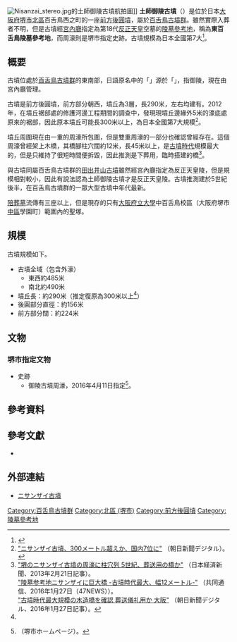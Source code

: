{{日本古墳
|名稱     = 土師御陵古墳
|圖片     = [[File:Haze_Nisanzai_Kofun_zenkei.JPG|250px]]<br>左前方是前方部分，右邊盡頭是後圓部分
|所屬     = [[百舌鳥古墳群|百舌鳥古墳群]]
|所在地   = 日本[[大阪府|大阪府]][[堺市|堺市]][[北區_(堺市)|北區]]百舌鳥西之町3丁
|形狀     = [[前方後圓墳|前方後圓墳]]
|規模     = 墳丘長290米（推定復原為300米以上<ref name="堺市"/>）
|建造時期 = [[古墳時代|古墳時代]]中期（約5世紀後半）
|墓室形態 =  
|被葬者   = 第18代[[反正天皇|反正天皇]]的空墓（[[宮內廳|宮內廳]]說法）
|出土文物   = 
|史跡指定 = 堺市指定史跡「御陵古墳周濠」
|其他 = 
}}
[[File:Nisanzai_stereo.jpg|thumb]]的土師御陵古墳航拍圖]]
'''土師御陵古墳'''（{{jpn|j=土師ニサンザイ古墳|hg=はぜにさんざいこふん|rm=Hazenisanzaikofun}}）是位於日本[[大阪府|大阪府]][[堺市|堺市]][[北區_(堺市)|北區]]百舌鳥西之町的一座[[前方後圓墳|前方後圓墳]]，屬於[[百舌鳥古墳群|百舌鳥古墳群]]。雖然實際入葬者不明，但是古墳經[[宮內廳|宮內廳]]指定為第18代[[反正天皇|反正天皇]]空墓的[[陵墓參考地|陵墓參考地]]，稱為'''東百舌鳥陵墓參考地'''，而周濠則是堺市指定史跡。古墳規模為日本全國第7大<ref name="堺市">{{cite web |url=https://www.city.sakai.lg.jp/kanko/rekishi/dkofun/ranking/zenkoku.html |script-title=ja:古墳大きさランキング（日本全国版） |publisher=[[堺市|堺市]] |accessdate=2016-09-24 |archive-url=https://web.archive.org/web/20190707201534/https://www.city.sakai.lg.jp/kanko/rekishi/dkofun/ranking/zenkoku.html |archive-date=2019-07-07 |dead-url=yes }}</ref>。

== 概要 ==
古墳位處於[[百舌鳥古墳群|百舌鳥古墳群]]的東南部，日語原名中的「{{lang|ja|ニサンザイ}}」源於「{{lang|ja|ミササギ}}」，指御陵，現在由宮內廳管理。

古墳是前方後圓墳，前方部分朝西，墳丘為3層，長290米，左右均建有{{Link-ja|造出|造出}}。2012年，在墳丘裾部處的修護河邊工程期間的調查中，發現現墳丘邊緣外5米的濠底處原來的裾部，因此原本墳丘可能長300米以上，為日本全國第7大規模<ref>[http://www.asahi.com/culture/update/1127/OSK201211270083.html "ニサンザイ古墳、300メートル超えか、国内7位に"] {{Wayback|url=http://www.asahi.com/culture/update/1127/OSK201211270083.html |date=20130922105525 }}（朝日新聞デジタル）。</ref>。

墳丘周圍現在由一重的周濠所包圍，但是雙重周濠的一部分也確認曾經存在。這個周濠曾經架上木橋，其橋腳柱穴闊約12米，長45米以上，是[[古墳時代|古墳時代]]規模最大的，但是只維持了很短時間便拆毀，因此推測是下葬用，臨時搭建的橋<ref>[http://www.nikkei.com/article/DGXNASDG2103X_R20C13A2CR8000/ "堺のニサンザイ古墳の周濠に柱穴列 5世紀、葬送用の橋か"] {{Wayback|url=http://www.nikkei.com/article/DGXNASDG2103X_R20C13A2CR8000/ |date=20191129041500 }}（日本経済新聞、2013年2月21日記事）。<br />[http://this.kiji.is/64989453739099643?c=39546741839462401 "陵墓参考地ニサンザイに巨大橋 -古墳時代最大、幅12メートル-"] {{Wayback|url=http://this.kiji.is/64989453739099643?c=39546741839462401 |date=20160202172739 }}（共同通信、2016年1月27日（47NEWS））。<br />[http://www.asahi.com/articles/ASJ1T7TL3J1TPPTB013.html "古墳時代最大規模の木造橋を確認 葬送儀礼用か 大阪"] {{Wayback|url=http://www.asahi.com/articles/ASJ1T7TL3J1TPPTB013.html |date=20191130202756 }}（朝日新聞デジタル、2016年1月27日記事）。</ref>。

與古墳同屬百舌鳥古墳群的[[田出井山古墳|田出井山古墳]]雖然經宮內廳指定為反正天皇陵，但是規模相對較小，因此有說法認為土師御陵古墳才是反正天皇陵。古墳推測建於5世紀後半，在百舌鳥古墳群的一眾大型古墳中年代最新。

[[陪葬墓|陪葬墓]]流傳有三座以上，但是現存的只有[[大阪府立大學|大阪府立大學]]中百舌鳥校區（大阪府堺市[[中區_(堺市)|中區]]學園町）範圍內的聖塚。

== 規模 ==
古墳規模如下{{Sfn|百舌鳥古墳群（堺市）|2014年|pp=46-48}}。
* 古墳全域（包含外濠）
** 東西約485米
** 南北約490米
* 墳丘長：約290米（推定復原為300米以上<ref name="堺市"/>）
* 後圓部分直徑：約156米
* 前方部分闊：約224米

== 文物 ==
=== 堺市指定文物 ===
* 史跡
** 御陵古墳周濠，2016年4月11日指定<ref>{{PDFlink|[http://www.city.sakai.lg.jp/shisei/koho/hodo/hodoteikyoshiryo/0411_02.files/0411_2.pdf 堺市報道提供資料 平成28年4月11日提供]}}（堺市ホームページ）。</ref>。

== 參考資料 ==
{{reflist}}

== 參考文獻 ==
* {{Cite book|editor=|author=|year=2014|script-chapter=ja:|script-title=ja:堺の文化財 百舌鳥古墳群|publisher=堺市文化観光局文化部文化財課|isbn=|ref={{Harvid|百舌鳥古墳群（堺市）|2014年}}}}

== 外部連結 ==
{{Commons category|Haze_Nisanzai_Kofun}}
* [http://www.city.sakai.lg.jp/kanko/rekishi/dkofun/database/nisanzai.html ニサンザイ古墳]{{Wayback|url=http://www.city.sakai.lg.jp/kanko/rekishi/dkofun/database/nisanzai.html |date=20200225134659 }}

{{DEFAULTSORT:Hazenisanzaikofun}}
[[Category:百舌鳥古墳群|Category:百舌鳥古墳群]]
[[Category:北區_(堺市)|Category:北區 (堺市)]]
[[Category:前方後圓墳|Category:前方後圓墳]]
[[Category:陵墓參考地|Category:陵墓參考地]]